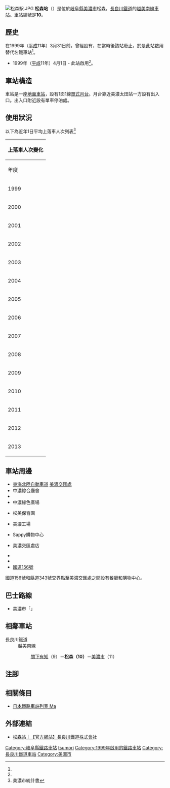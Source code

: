 {{NoteTA
|T=zh-hans:松森站;zh-hk:松森站;zh-tw:松森車站;
|1=zh-hans:松森站;zh-hk:松森站;zh-tw:松森車站;
}}
{{About||名鐵美濃町線車站|松森站 (名鐵)}}
{{Infobox station
|公司色 = blue
|站名 = 松森
|圖片 = Matumorista.JPG 
|圖片說明 = 月台
|日文原名 = 松森
|平假名 = まつもり
|羅馬拼音 = Matsumori
|副站名 = 
|電報略號 = マツ
|所在地 = {{JPN}}[[岐阜縣|岐阜縣]][[美濃市|美濃市]]松森
|座標 = {{coord|35|31|35.54|N|136|54|56.0|E|type:railwaystation_region:JP-24|display=inline,title}}
|車站構造 = [[地面車站|地面車站]]
|月台配置 = 1面1線
|啟用年月日 = 1999年(平成11年)4月1日<ref name="sone26">{{Cite book|author={{Translink|ja|曽根悟|曾根悟}}（監修）|title=週刊 歴史でめぐる鉄道全路線 公営鉄道・私鉄|editor=朝日新聞出版分冊百科編集部（編集）|publisher={{Translink|ja|朝日新聞出版}}|series=週刊朝日百科|volume=26号 長良川鉄道・明知鉄道・樽見鉄道・三岐鉄道・伊勢鉄道|date=2011-09-18|page=11|language=ja}}</ref>
|廢站年月日 = 
|乘客人數 =
|上下車人次 = 42
|統計年度 = 2013
|轉車 = 
|全寬備註 = [[無人車站|無人車站]]
|adjacent = {{Adjacent stations|system=長良川鐵道|line=越美南線|left=關下有知|right=美濃市|note-left=9<br>1.5km|note-mid=10<br>距離[[美濃太田站|美濃太田]]16.1km|note-right=11<br>1.6km}}
}}
[[File:松森駅.JPG|thumb]]
'''松森站'''（{{jpn|j=松森駅|hg=まつもりえき|rm=Matsumori eki|f=y}}）是位於[[岐阜縣|岐阜縣]][[美濃市|美濃市]]松森，[[長良川鐵道|長良川鐵道]]的[[越美南線|越美南線]][[鐵路車站|車站]]。車站編號是'''10'''。

== 歷史 == 
在1999年（[[平成|平成]]11年）3月31日前，曾經設有{{Translink|ja|名鉄美濃町線|美濃町線|名鐵美濃町線}}'''{{Translink|ja|松森駅 (名鉄)|松森站 (名鐵)|松森站}}'''，在當時後該站廢止，於是此站啟用替代名鐵車站<ref name="sone26"/>。

* 1999年（[[平成|平成]]11年）4月1日 - 此站啟用<ref name="sone26"/>。

== 車站構造 ==
車站是一座[[地面車站|地面車站]]，設有1面1線[[單式月台|單式月台]]。月台靠近美濃太田站一方設有出入口。出入口附近設有單車停泊處。

== 使用狀況 ==
以下為近年1日平均上落車人次列表<ref>美濃市統計書</ref>
{| class="wikitable" style="margin: 1em 0.2em; text-align: center; font-size: 85%;"
|- style="background: #ddd;"
!colspan="2"|上落車人次變化
|-
!年度 !! 1日平均<br>上落車人次
|-
|1999
|119
|-
|2000
|89
|-
|2001
|76
|-
|2002
|99
|-
|2003
|88
|-
|2004
|105
|-
|2005
|75
|-
|2006
|85
|-
|2007
|78
|-
|2008
|79
|-
|2009
|68
|-
|2010
|61
|-
|2011
|76
|-
|2012
|57
|-
|2013
|42
|}

== 車站周邊 ==
* [[東海北陸自動車道|東海北陸自動車道]] [[美濃IC|美濃交匯處]]
* 中濃綜合廳舍
* {{Translink|ja|松森駅 (名鉄)|松森站 (名鐵)|舊名鐵松森站}}
* 中濃綠色廣場
* {{Translink|ja|社会福祉法人|社會福祉法人}}松美保育園
* {{Translink|ja|フェザー安全剃刀|FEATHER安全剃刀}}美濃工場
* Sappy購物中心
* {{Translink|ja|オークワ|大桑}} 美濃交匯處店
* {{Translink|ja|ジップドラッグ|ZiP DRUG}}
* {{Translink|ja|岐阜県道343号富加美濃線|岐阜縣道343號富加美濃線}}
* [[國道156號|國道156號]]
國道156號和縣道343號交界點至美濃交匯處之間設有餐廳和購物中心。

== 巴士路線 ==
* 美濃市{{Translink|ja|デマンドバス|需求巴士|合乘的士}}「{{lang|ja|のり愛くん}}」
== 相鄰車站 ==
; 長良川鐵道
: 越美南線
:: [[關下有知站|關下有知]]（9）－'''松森（10）'''－[[美濃市站|美濃市]]（11）
== 注腳 ==
{{Reflist}}
== 相關條目 ==
* [[日本鐵路車站列表_Ma|日本鐵路車站列表 Ma]]
== 外部連結 ==
* [http://www.nagatetsu.co.jp/route/matsumori/ 松森站｜【官方網站】長良川鐵道株式會社] {{Wayback|url=http://www.nagatetsu.co.jp/route/matsumori/ |date=20200719230649 }}{{ja icon}}
{{越美南線}}
{{DEFAULTSORT:Matsumori}}
[[Category:岐阜縣鐵路車站|Category:岐阜縣鐵路車站]]
[[Category:日本鐵路車站_Ma|tsumori]]
[[Category:1999年啟用的鐵路車站|Category:1999年啟用的鐵路車站]]
[[Category:長良川鐵道車站|Category:長良川鐵道車站]]
[[Category:美濃市|Category:美濃市]]